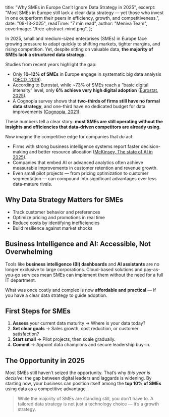   title: "Why SMEs in Europe Can’t Ignore Data Strategy in 2025",
  excerpt: "Most SMEs in Europe still lack a clear data strategy — yet those who invest in one outperform their peers in efficiency, growth, and competitiveness.",
  date: "09-13-2025",
  readTime: "7 min read",
  author: "Meniva Team",
  coverImage: "/tree-abstract-mind.png",
};

In 2025, small and medium-sized enterprises (SMEs) in Europe face growing pressure to adapt quickly to shifting markets, tighter margins, and rising competition. Yet, despite sitting on valuable data, **the majority of SMEs lack a structured data strategy**.

Studies from recent years highlight the gap:

- Only **10–12% of SMEs** in Europe engage in systematic big data analysis ([OECD, 2019](https://www.oecd.org/content/dam/oecd/en/publications/reports/2019/06/data-analytics-in-smes_1535d46b/1de6c6a7-en.pdf)).  
- According to Eurostat, while ~73% of SMEs reach a “basic digital intensity” level, only **6% achieve very high digital adoption** ([Eurostat, 2025](https://ec.europa.eu/eurostat/web/interactive-publications/digitalisation-2025)).  
- A Cognopia survey shows that **two-thirds of firms still have no formal data strategy**, and one-third have no dedicated budget for data improvements ([Cognopia, 2021](https://academy.cognopia.com/two-thirds-of-firms-still-do-not-have-a-data-strategy-survey-reveals)).  

These numbers tell a clear story: **most SMEs are still operating without the insights and efficiencies that data-driven competitors are already using**.

Now imagine the competitive edge for companies that *do* act:  
- Firms with strong business intelligence systems report faster decision-making and better resource allocation ([McKinsey, The state of AI in 2025](https://www.mckinsey.com/capabilities/quantumblack/our-insights/the-state-of-ai)).  
- Companies that embed AI or advanced analytics often achieve measurable improvements in customer retention and revenue growth. 
- Even small pilot projects — from pricing optimization to customer segmentation — can compound into significant advantages over less data-mature rivals. 

## Why Data Strategy Matters for SMEs

- Track customer behavior and preferences  
- Optimize pricing and promotions in real time  
- Reduce costs by identifying inefficiencies  
- Build resilience against market shocks  

## Business Intelligence and AI: Accessible, Not Overwhelming

Tools like **business intelligence (BI) dashboards** and **AI assistants** are no longer exclusive to large corporations. Cloud-based solutions and pay-as-you-go services mean SMEs can implement them without the need for a full IT department.  

What was once costly and complex is now **affordable and practical** — if you have a clear data strategy to guide adoption.  

## First Steps for SMEs

1. **Assess** your current data maturity → Where is your data today?  
2. **Set clear goals** → Sales growth, cost reduction, or customer satisfaction?  
3. **Start small** → Pilot projects, then scale gradually.  
4. **Commit** → Appoint data champions and secure leadership buy-in.  

## The Opportunity in 2025

Most SMEs still haven’t seized the opportunity. That’s why *this year is decisive*: the gap between digital leaders and laggards is widening. By starting now, your business can position itself among the **top 10% of SMEs** using data as a competitive advantage.  


<div className="prose mt-16">
  <blockquote className="text-2xl md:text-3xl font-bold text-center text-gray-900 bg-gray-50 p-6 rounded-xl shadow-md">
    <p>
      While the majority of SMEs are standing still, you don’t have to.  
      A tailored data strategy is not just a technology choice — it’s a growth strategy.
    </p>
  </blockquote>
</div>
